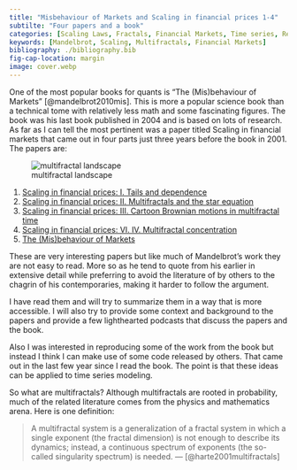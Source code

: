 ```yaml
---
title: "Misbehaviour of Markets and Scaling in financial prices 1-4"
subtilte: "Four papers and a book"
categories: [Scaling Laws, Fractals, Financial Markets, Time series, Reviews, Popular Science]
keywords: [Mandelbrot, Scaling, Multifractals, Financial Markets]
bibliography: ./bibliography.bib
fig-cap-location: margin
image: cover.webp
---
```


One of the most popular books for quants is "The (Mis)behaviour of Markets" [@mandelbrot2010mis]. This is more a popular science book than a technical tome with relatively less math and some fascinating figures. The book was his last book published in 2004 and is based on lots of research. As far as I can tell the most pertinent was a paper titled Scaling in financial markets that came out in four parts just three years before the book in 2001. The papers are:

![multifractal landscape](./cover.webp){#fig-multifractal .column-margin fig-alt="A highly detailed multifractal landscape showcasing rugged mountains, intricate valleys, and diverse natural features. The terrain exhibits self-similarity at different scales, with patterns of varying complexity blending seamlessly. The landscape has vivid textures, sharp contrasts, and includes lush greenery, rocky cliffs, and flowing rivers. The sky above is clear with dynamic cloud formations, complementing the fractal nature of the terrain. The scene is rendered in a realistic style to emphasize the mathematical and natural beauty of the multifractal patterns." }

1. [Scaling in financial prices:  I. Tails and dependence](part1/index.qmd)
2. [Scaling in financial prices: II. Multifractals and the star equation](part2/index.qmd)
3. [Scaling in financial prices: III. Cartoon Brownian motions in multifractal time](part3/index.qmd)
4. [Scaling in financial prices: VI. IV. Multifractal concentration](part4/index.qmd)
5. [The (Mis)behaviour of Markets](part5/index.qmd)

These are very interesting papers but like much of Mandelbrot's work they are not easy to read. More so as he tend to quote from his earlier in extensive detail while preferring to avoid the literature of by others to the chagrin of his contemporaries, making it harder to follow the argument.

I have read them and will try to summarize them in a way that is more accessible. I will also try to provide some context and background to the papers and provide a few lighthearted podcasts that discuss the papers and the book.

Also I was interested in reproducing some of the work from the book but instead I think I can make use of some code released by others. That came out  in the last few year since I read the book. The point is that these ideas can be applied to time series modeling.

So what are multifractals? Although multifractals are rooted in probability, much of the related literature comes from the physics and mathematics arena. Here is one definition:

> A multifractal system is a generalization of a fractal system in which a single exponent (the fractal dimension) is not enough to describe its dynamics; instead, a continuous spectrum of exponents (the so-called singularity spectrum) is needed. --- [@harte2001multifractals]